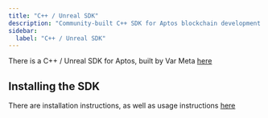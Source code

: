 ```yaml
---
title: "C++ / Unreal SDK"
description: "Community-built C++ SDK for Aptos blockchain development with Unreal Engine integration"
sidebar:
  label: "C++ / Unreal SDK"
---
```


There is a C++ / Unreal SDK for Aptos, built by Var Meta [here](https://github.com/VAR-META-Tech/Aptos-Cpp-SDK/)

## Installing the SDK

There are installation instructions, as well as usage instructions [here](https://github.com/VAR-META-Tech/Aptos-Cpp-SDK/?tab=readme-ov-file#installation-guide)

